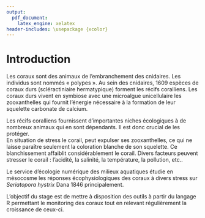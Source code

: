 ```yaml
---
output:
  pdf_document:
    latex_engine: xelatex
header-includes: \usepackage {xcolor}
---
```


# Introduction

Les coraux sont des animaux de l’embranchement des cnidaires. Les individus sont nommés « polypes ».
Au sein des cnidaires, 1609 espèces de coraux durs (scléractiniaire hermatypique) forment les récifs coralliens. Les coraux durs vivent en symbiose avec une microalgue unicellulaire les zooxanthelles qui fournit l'énergie nécessaire à la formation de leur squelette carbonate de calcium.

Les récifs coralliens fournissent d’importantes niches écologiques à de nombreux animaux qui en sont dépendants.  Il est donc crucial de les protéger.        
En situation de stress le corail, peut expulser ses zooxanthelles, ce qui ne laisse paraître seulement la coloration blanche de son squelette. Ce blanchissement affaiblit considérablement le corail. Divers facteurs peuvent stresser le corail : l’acidité, la salinité, la température, la pollution, etc..

Le service d’écologie numérique des milieux aquatiques étudie en mésocosme les réponses écophysiologiques des coraux à divers stress sur *Seriatopora hystrix* Dana 1846 principalement.

L'objectif du stage est de mettre à disposition des outils à partir du langage R permettant le monitoring des coraux tout en relevant régulièrement la croissance de ceux-ci.
